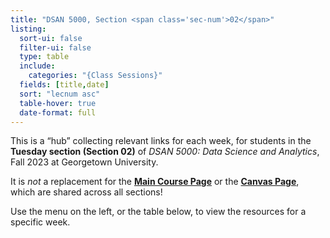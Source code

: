 ```yaml
---
title: "DSAN 5000, Section <span class='sec-num'>02</span>"
listing:
  sort-ui: false
  filter-ui: false
  type: table
  include:
    categories: "{Class Sessions}"
  fields: [title,date]
  sort: "lecnum asc"
  table-hover: true
  date-format: full
---
```


This is a "hub" collecting relevant links for each week, for students in the **<span class='sec-day-full'>Tuesday</span> section (Section <span class='sec-num'>02</span>)** of *DSAN 5000: Data Science and Analytics*, Fall 2023 at Georgetown University.

It is *not* a replacement for the **<a href="https://jfh.georgetown.domains/dsan5000/" target="_blank">Main Course Page</a>** or the **<a href="https://georgetown.instructure.com/courses/173310" target="_blank">Canvas Page</a>**, which are shared across all sections!

Use the menu on the left, or the table below, to view the resources for a specific week.
